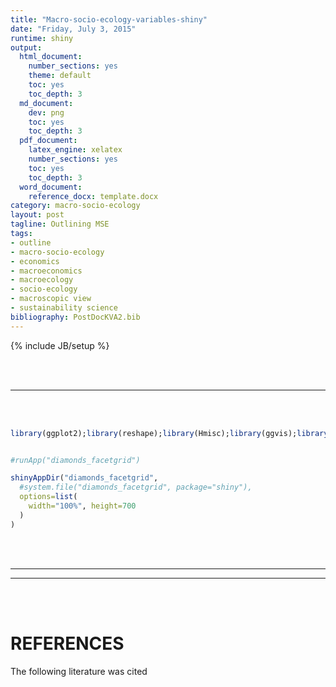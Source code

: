 ```yaml
---
title: "Macro-socio-ecology-variables-shiny"
date: "Friday, July 3, 2015"
runtime: shiny
output:
  html_document:
    number_sections: yes
    theme: default
    toc: yes
    toc_depth: 3
  md_document:
    dev: png
    toc: yes
    toc_depth: 3
  pdf_document:
    latex_engine: xelatex
    number_sections: yes
    toc: yes
    toc_depth: 3
  word_document:
    reference_docx: template.docx
category: macro-socio-ecology
layout: post
tagline: Outlining MSE
tags:
- outline
- macro-socio-ecology
- economics
- macroeconomics
- macroecology
- socio-ecology
- macroscopic view
- sustainability science
bibliography: PostDocKVA2.bib
---
```

{% include JB/setup %}


<br><br>

----

<br><br>


```r
library(ggplot2);library(reshape);library(Hmisc);library(ggvis);library(dplyr);library(shiny)


#runApp("diamonds_facetgrid")

shinyAppDir("diamonds_facetgrid",
  #system.file("diamonds_facetgrid", package="shiny"),
  options=list(
    width="100%", height=700
  )
)
```




<br><br>



------------------

-------------------

<br><br>


# REFERENCES

The following literature was cited

